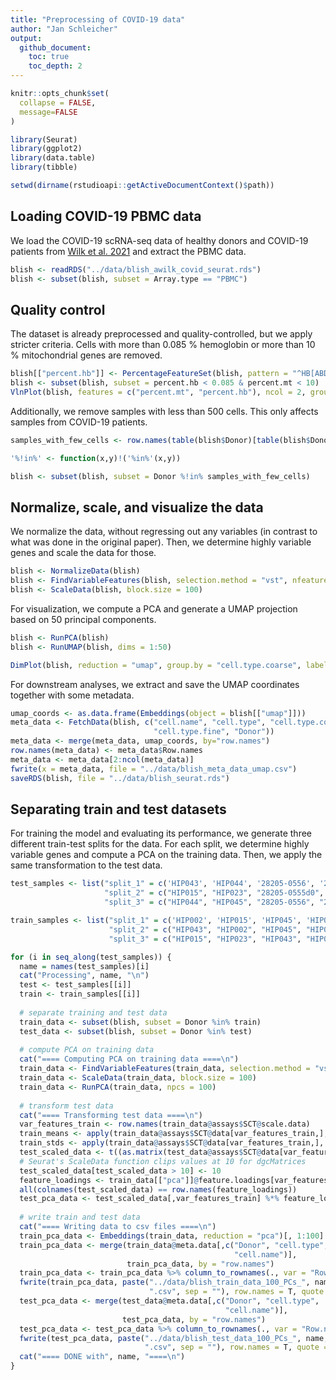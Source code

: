 ```yaml
---
title: "Preprocessing of COVID-19 data"
author: "Jan Schleicher"
output:
  github_document:
    toc: true
    toc_depth: 2
---
```


```r
knitr::opts_chunk$set(
  collapse = FALSE,
  message=FALSE
)
```

```r
library(Seurat)
library(ggplot2)
library(data.table)
library(tibble)
```

```r
setwd(dirname(rstudioapi::getActiveDocumentContext()$path))
```
## Loading COVID-19 PBMC data

We load the COVID-19 scRNA-seq data of healthy donors and COVID-19 patients from [Wilk et al. 2021](https://doi.org/10.1084/jem.20210582) and extract the PBMC data.

```r
blish <- readRDS("../data/blish_awilk_covid_seurat.rds")
blish <- subset(blish, subset = Array.type == "PBMC")
```

## Quality control

The dataset is already preprocessed and quality-controlled, but we apply stricter criteria. Cells with more than 0.085 % hemoglobin or more than 10 % mitochondrial genes are removed.

```r
blish[["percent.hb"]] <- PercentageFeatureSet(blish, pattern = "^HB[ABDEMPQ][1]{0,1}")
blish <- subset(blish, subset = percent.hb < 0.085 & percent.mt < 10)
VlnPlot(blish, features = c("percent.mt", "percent.hb"), ncol = 2, group.by = "Array.type")
```

Additionally, we remove samples with less than 500 cells. This only affects samples from COVID-19 patients.

```r
samples_with_few_cells <- row.names(table(blish$Donor)[table(blish$Donor) < 500])

'%!in%' <- function(x,y)!('%in%'(x,y))

blish <- subset(blish, subset = Donor %!in% samples_with_few_cells)
```

## Normalize, scale, and visualize the data

We normalize the data, without regressing out any variables (in contrast to what was done in the original paper).
Then, we determine highly variable genes and scale the data for those.

```r
blish <- NormalizeData(blish)
blish <- FindVariableFeatures(blish, selection.method = "vst", nfeatures = 3000)
blish <- ScaleData(blish, block.size = 100)
```

For visualization, we compute a PCA and generate a UMAP projection based on 50 principal components.

```r
blish <- RunPCA(blish)
blish <- RunUMAP(blish, dims = 1:50)
```

```r
DimPlot(blish, reduction = "umap", group.by = "cell.type.coarse", label = T)
```

For downstream analyses, we extract and save the UMAP coordinates together with some metadata.

```r
umap_coords <- as.data.frame(Embeddings(object = blish[["umap"]]))
meta_data <- FetchData(blish, c("cell.name", "cell.type", "cell.type.coarse",
                                "cell.type.fine", "Donor"))
meta_data <- merge(meta_data, umap_coords, by="row.names")
row.names(meta_data) <- meta_data$Row.names
meta_data <- meta_data[2:ncol(meta_data)]
fwrite(x = meta_data, file = "../data/blish_meta_data_umap.csv")
saveRDS(blish, file = "../data/blish_seurat.rds")
```

## Separating train and test datasets

For training the model and evaluating its performance, we generate three different train-test splits for the data. For each split, we determine highly variable genes and compute a PCA on the training data. Then, we apply the same transformation to the test data.

```r
test_samples <- list("split_1" = c('HIP043', 'HIP044', '28205-0556', '28205-0557', '28205-0561', '28205-0563', '28205-0568', '55689-0006', '55689-0057', '55689-0061'),
                     "split_2" = c("HIP015", "HIP023", "28205-0555d0", "28205-0558", "28205-0565", "28205-0568", "28205-0569", "55650-0085", "EC003", "55689-0061"),
                     "split_3" = c("HIP044", "HIP045", "28205-0556", "28205-0563", "28205-0565", "28205-0566", "28205-0570", "55689-0006", "55689-0056", "55689-0057"))

train_samples <- list("split_1" = c('HIP002', 'HIP015', 'HIP045', 'HIP023', '55689-0056', '55650-0139', '28205-0570', '55689-0060', '28205-0565', '28205-0566', '55689-0059', '28205-0555d0', '55650-0082', '55650-0080', '55650-0085', '28205-0569', 'EC003', '28205-0555d2', '28205-0558', '28205-0559'),
                      "split_2" = c("HIP043", "HIP002", "HIP045", "HIP044", "28205-0555d2", "55650-0080", "55689-0057", "28205-0557", "28205-0559", "55689-0006", "28205-0566", "55689-0060", "28205-0563", "55650-0139", "28205-0561", "28205-0556", "55650-0082", "55689-0056", "55689-0059", "28205-0570"),
                      "split_3" = c("HIP015", "HIP023", "HIP043", "HIP002", "EC003", "55650-0080", "28205-0557", "55650-0082", "55689-0060", "28205-0569", "28205-0558", "55650-0085", "55650-0139", "28205-0561", "28205-0559", "55689-0059", "55689-0061", "28205-0555d0", "28205-0555d2", "28205-0568"))
```


```r
for (i in seq_along(test_samples)) {
  name = names(test_samples)[i]
  cat("Processing", name, "\n")
  test <- test_samples[[i]]
  train <- train_samples[[i]]
  
  # separate training and test data
  train_data <- subset(blish, subset = Donor %in% train)
  test_data <- subset(blish, subset = Donor %in% test)
  
  # compute PCA on training data
  cat("==== Computing PCA on training data ====\n")
  train_data <- FindVariableFeatures(train_data, selection.method = "vst", nfeatures = 3000)
  train_data <- ScaleData(train_data, block.size = 100)
  train_data <- RunPCA(train_data, npcs = 100)
  
  # transform test data
  cat("==== Transforming test data ====\n")
  var_features_train <- row.names(train_data@assays$SCT@scale.data)
  train_means <- apply(train_data@assays$SCT@data[var_features_train,], 1, mean)
  train_stds <- apply(train_data@assays$SCT@data[var_features_train,], 1, sd)
  test_scaled_data <- t((as.matrix(test_data@assays$SCT@data[var_features_train,]) - train_means) / train_stds)
  # Seurat's ScaleData function clips values at 10 for dgcMatrices
  test_scaled_data[test_scaled_data > 10] <- 10
  feature_loadings <- train_data[["pca"]]@feature.loadings[var_features_train,]
  all(colnames(test_scaled_data) == row.names(feature_loadings))
  test_pca_data <- test_scaled_data[,var_features_train] %*% feature_loadings
    
  # write train and test data
  cat("==== Writing data to csv files ====\n")
  train_pca_data <- Embeddings(train_data, reduction = "pca")[, 1:100]
  train_pca_data <- merge(train_data@meta.data[,c("Donor", "cell.type",
                                                  "cell.name")],
                          train_pca_data, by = "row.names")
  train_pca_data <- train_pca_data %>% column_to_rownames(., var = "Row.names")
  fwrite(train_pca_data, paste("../data/blish_train_data_100_PCs_", name,
                               ".csv", sep = ""), row.names = T, quote = F)
  test_pca_data <- merge(test_data@meta.data[,c("Donor", "cell.type",
                                                "cell.name")],
                         test_pca_data, by = "row.names")
  test_pca_data <- test_pca_data %>% column_to_rownames(., var = "Row.names")
  fwrite(test_pca_data, paste("../data/blish_test_data_100_PCs_", name,
                              ".csv", sep = ""), row.names = T, quote = F)
  cat("==== DONE with", name, "====\n")
}
```

